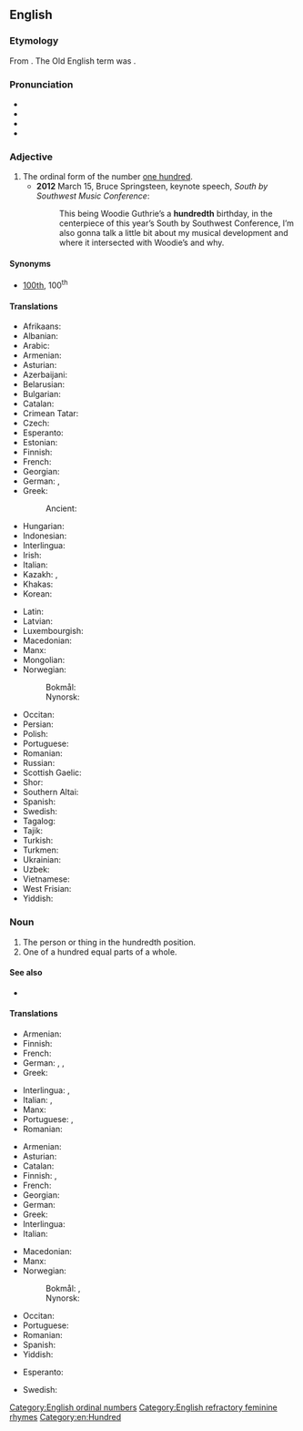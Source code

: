 ==English==
{{number box|en|100}}

===Etymology===
From {{suffix|en|hundred|th}}. The Old English term was {{m|ang|hundtēontigoþa}}.

===Pronunciation===
* {{IPA|en|/ˈhʌndɹɛdθ/}}
* {{enPR|hŭn′drĕdth}}
* {{hyphenation|en|hun|dredth}}
* {{audio|en|LL-Q1860 (eng)-I learned some phrases-hundredth.wav|Audio (UK)}}

===Adjective===
{{en-adj|-}}

# The ordinal form of the number [[hundred|one hundred]].
#* '''2012''' March 15, Bruce Springsteen, keynote speech, ''South by Southwest Music Conference'':
#*: This being Woodie Guthrie’s a '''hundredth''' birthday, in the centerpiece of this year’s South by Southwest Conference, I’m also gonna talk a little bit about my musical development and where it intersected with Woodie’s and why.

====Synonyms====
* [[100th]], 100<sup>th</sup>

====Translations====
{{trans-top-also|ordinal of 100|100th}}
* Afrikaans: {{t+|af|honderdste}}
* Albanian: {{t|sq|i njëqindtë}}
* Arabic: {{t|ar|بالغ جزءا من المئَة}}
* Armenian: {{t+|hy|հարյուրերորդ}}
* Asturian: {{t+|ast|centésimu}}
* Azerbaijani: {{t|az|yüzüncü}}
* Belarusian: {{t|be|сотый}}
* Bulgarian: {{t+|bg|стотен}}
* Catalan: {{t|ca|centèsim}}
* Crimean Tatar: {{t|crh|yüzünci}}
* Czech: {{t+|cs|stý}}
* Esperanto: {{t|eo|centa}}
* Estonian: {{t|et|sajandik}}
* Finnish: {{t+|fi|sadas}}
* French: {{t+|fr|centième}}
* Georgian: {{t|ka|მეასე}}
* German: {{t+|de|hundertste}}, {{t+|de|einhundertste}}
* Greek: {{t+|el|εκατοστός}}
*: Ancient: {{t|grc|ἑκατοστός}}
* Hungarian: {{t+|hu|századik}}
* Indonesian: {{t|id|keseratus}}
* Interlingua: {{t|ia|centesime}}
* Irish: {{t|ga|céadú}}
* Italian: {{t+|it|centesimo}}
* Kazakh: {{t|kk|жүздік|sc=Cyrl}}, {{t|kk|жүзінші|sc=Cyrl}}
* Khakas: {{t|kjh|чӱзінӌі|sc=Cyrl}}
* Korean: {{t+|ko|백째}}
{{trans-mid}}
* Latin: {{t|la|centēsimus}}
* Latvian: {{t|lv|simtais}}
* Luxembourgish: {{t|lb|honnertst}}
* Macedonian: {{t|mk|стоти}}
* Manx: {{t|gv|keeadoo}}
* Mongolian: {{t|mn|зуудугаар|sc=Cyrl}}
* Norwegian:
*: Bokmål: {{t+|nb|hundrede}}
*: Nynorsk: {{t|nn|hundrede}}
* Occitan: {{t|oc|centen}}
* Persian: {{t+|fa|صدم|tr=sadom}}
* Polish: {{t+|pl|setny}}
* Portuguese: {{t+|pt|centésimo}}
* Romanian: {{t+|ro|sutălea|m|alt=al o sutălea}}
* Russian: {{t+|ru|со́тый}}
* Scottish Gaelic: {{t|gd|ceudamh}}
* Shor: {{t|cjs|чӱзинчи}}
* Southern Altai: {{t|alt|јӱзинчи}}
* Spanish: {{t+|es|centésimo}}
* Swedish: {{t+|sv|hundrade}}
* Tagalog: {{t|tl|pang-isang daan}}
* Tajik: {{t|tg|шашсадуми|sc=Cyrl}}
* Turkish: {{t+|tr|yüzüncü}}
* Turkmen: {{t|tk|ýüzünji}}
* Ukrainian: {{t|uk|со́тий}}
* Uzbek: {{t+|uz|yuzinchi}}
* Vietnamese: {{t|vi|thứ một trăm}}
* West Frisian: {{t|fy|hûndertste}}
* Yiddish: {{t|yi|הונדערטסט}}
{{trans-bottom}}

===Noun===
{{en-noun}}

# The person or thing in the hundredth position.
# One of a hundred equal parts of a whole.

====See also====
* {{l|en|one-hundredth}}

====Translations====
{{trans-top|person or thing in the hundredth position}}
* Armenian: {{t+|hy|հարյուրերորդ}}
* Finnish: {{t+|fi|sadas}}
* French: {{t+|fr|centième|m|f}}
* German: {{t|de|Hundertster|m}}, {{t|de|Hundertste|f}}, {{t|de|Hundertstes|n}}
* Greek: {{t+|el|εκατοστός|m}}
{{trans-mid}}
* Interlingua: {{t|ia|centesimo|m}}, {{t|ia|centesima|f}}
* Italian: {{t+|it|centesimo|m}}, {{t+|it|centesima|f}}
* Manx: {{t|gv|keeadoo|alt=(yn) keeadoo}}
* Portuguese: {{t+|pt|centésimo|m}}, {{t|pt|centésima|f}}
* Romanian: {{t+|ro|sutălea}}
{{trans-bottom}}

{{trans-top|one of a hundred equal parts of a whole}}
* Armenian: {{t+|hy|հարյուրերորդ}}
* Asturian: {{t+|ast|centésimu|m}}
* Catalan: {{t|ca|centèsim|m}}
* Finnish: {{t|fi|sadasosa}}, {{t|fi|sadannes}}
* French: {{t+|fr|centième|m}}
* Georgian: {{t|ka|მეასედი}}
* German: {{t|de|Hunderstel|m|n}}
* Greek: {{t+|el|εκατοστό|n}}
* Interlingua: {{t|ia|centesimo}}
* Italian: {{t+|it|centesimo|m}}
{{trans-mid}}
* Macedonian: {{t|mk|стотинка|f}}
* Manx: {{t|gv|keeadoo}}
* Norwegian:
*: Bokmål: {{t|nb|hundredel|m}}, {{t|nb|hundrededel|m}}
*: Nynorsk: {{t|nn|hundredel|m}}
* Occitan: {{t|oc|centesim|m}}
* Portuguese: {{t+|pt|centésimo|m}}
* Romanian: {{t+|ro|sutime|f}}
* Spanish: {{t+|es|centésimo|m}}
* Yiddish: {{t|yi|הונדערטסטל|n}}
{{trans-bottom}}

{{checktrans-top}}
* Esperanto: {{t-check|eo|centono}}
{{trans-mid}}
* Swedish: {{t+check|sv|hundradel|c}}
{{trans-bottom}}

[[Category:English ordinal numbers]]
[[Category:English refractory feminine rhymes]]
[[Category:en:Hundred]]